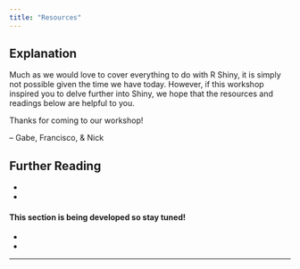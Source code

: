 ```yaml
---
title: "Resources"
---
```


## Explanation

Much as we would love to cover everything to do with R Shiny, it is simply not possible given the time we have today. However, if this workshop inspired you to delve further into Shiny, we hope that the resources and readings below are helpful to you.

Thanks for coming to our workshop!

-- Gabe, Francisco, & Nick

## Further Reading

- 

- 

#### This section is being developed so stay tuned!

- 

- 

---